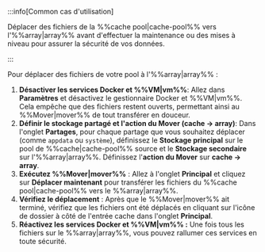 :::info[Common cas d'utilisation]

Déplacer des fichiers de la %%cache pool|cache-pool%% vers l'%%array|array%% avant d'effectuer la maintenance ou des mises à niveau pour assurer la sécurité de vos données.

:::

Pour déplacer des fichiers de votre pool à l'%%array|array%% :

1. **Désactiver les services Docker et %%VM|vm%%**: Allez dans **Paramètres** et désactivez le gestionnaire Docker et %%VM|vm%%. Cela empêche que des fichiers restent ouverts, permettant ainsi au %%Mover|mover%% de tout transférer en douceur.
2. **Définir le stockage partagé et l'action du Mover (cache → array)**: Dans l'onglet **Partages**, pour chaque partage que vous souhaitez déplacer (comme `appdata` ou `système`), définissez le **Stockage principal** sur le pool de %%cache|cache-pool%% source et le **Stockage secondaire** sur l'%%array|array%%. Définissez l'**action du Mover** sur **cache → array**.
3. **Exécutez %%Mover|mover%%** : Allez à l'onglet **Principal** et cliquez sur **Déplacer maintenant** pour transférer les fichiers du %%cache pool|cache-pool%% vers le %%array|array%%.
4. **Vérifiez le déplacement** : Après que le %%Mover|mover%% ait terminé, vérifiez que les fichiers ont été déplacés en cliquant sur l'icône de dossier à côté de l'entrée cache dans l'onglet **Principal**.
5. **Réactivez les services Docker et %%VM|vm%% :** Une fois tous les fichiers sur le %%array|array%%, vous pouvez rallumer ces services en toute sécurité.

